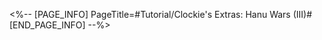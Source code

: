 <%-- [PAGE_INFO]
PageTitle=#Tutorial/Clockie's Extras: Hanu Wars (III)#
[END_PAGE_INFO] --%>
{{Tutorial
|sort      = 610901
|title     = Clockie's Extras: ''Hanu Wars'' (III)
|subtitle  = 
|type      = Adventure
|about     = 
|image1    = Tutorial Clockie's Extras Hanu Wars (III) 1.png{{subst:void|<!--$UPLOAD:<<SpriteOutput/TutorialPic/TutorialPage_610901.png>-<Tutorial Clockie's Extras Hanu Wars (III) 1.png>-<Tutorial Files>>-->}}
|text1     = Innocent Origami Birds might appear in this episode. {{Color|h|nobold=1|Hurting the innocent will deduct a large amount of points}} from you, and allowing the Origami Birds to {{Color|h|nobold=1|escape will earn you a large amount of points}}.
}}